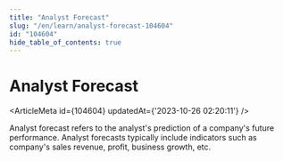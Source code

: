 ```yaml
---
title: "Analyst Forecast"
slug: "/en/learn/analyst-forecast-104604"
id: "104604"
hide_table_of_contents: true
---
```



# Analyst Forecast

<ArticleMeta id={104604} updatedAt={'2023-10-26 02:20:11'} />
<div className='border-solid border-b border-t-0 my-4 border-[var(--ifm-color-gray-300)]' />

Analyst forecast refers to the analyst's prediction of a company's future performance. Analyst forecasts typically include indicators such as company's sales revenue, profit, business growth, etc.
